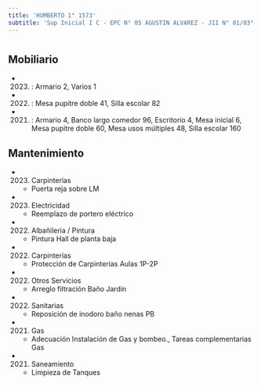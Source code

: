 ```yaml
---
title: 'HUMBERTO 1° 1573'
subtitle: 'Sup Inicial I C - EPC N° 05 AGUSTIN ALVAREZ - JII N° 01/03° - ESEA EN DANZA RAMICONE CURSO VOCACIONAL DE FOLKLORE N° 13'
---
```


#


## Mobiliario

*  (2023) : Armario 2, Varios 1 

*  (2022) : Mesa pupitre doble 41, Silla escolar 82 

*  (2021) : Armario 4, Banco largo comedor 96, Escritorio 4, Mesa inicial 6, Mesa pupitre doble 60, Mesa usos múltiples 48, Silla escolar 160 





## Mantenimiento

*  (2023) Carpinterías 
    + Puerta reja sobre LM

*  (2023) Electricidad 
    + Reemplazo de portero eléctrico

*  (2022) Albañileria / Pintura 
    + Pintura Hall de planta baja

*  (2022) Carpinterías 
    + Protección de Carpinterías Aulas 1P-2P

*  (2022) Otros Servicios 
    + Arreglo filtración Baño Jardín

*  (2022) Sanitarias 
    + Reposición de inodoro baño nenas PB

*  (2021) Gas 
    + Adecuación Instalación de Gas y bombeo., Tareas complementarias Gas

*  (2021) Saneamiento 
    + Limpieza de Tanques



